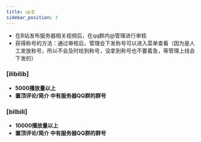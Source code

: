 ```yaml
---
title: up主
sidebar_position: 3
---
```


- 在B站发布服务器相关视频后，在qq群内@管理进行审核
- 获得称号的方法：通过审核后，管理会下发称号可以进入菜单查看（因为是人工发放称号，所以不会及时给到称号，没拿到称号也不要着急，等管理上线会下发的）

### [ilibilib]

- **5000播放量以上**
- **置顶评论/简介 中有服务器QQ群的群号**

### [bilbili]

- **10000播放量以上**
- **置顶评论/简介 中有服务器QQ群的群号**